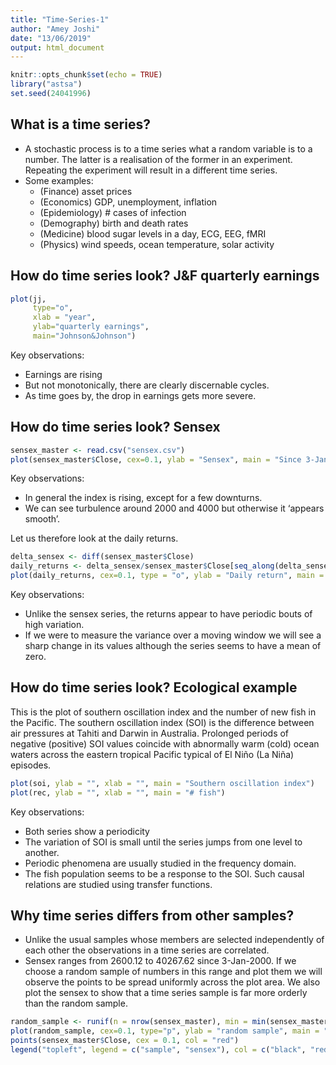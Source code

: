 ```yaml
---
title: "Time-Series-1"
author: "Amey Joshi"
date: "13/06/2019"
output: html_document
---
```


```r
knitr::opts_chunk$set(echo = TRUE)
library("astsa")
set.seed(24041996)
```

## What is a time series?
- A stochastic process is to a time series what a random variable is to a number.
The latter is a realisation of the former in an experiment. Repeating the 
experiment will result in a different time series.
- Some examples:
  - (Finance) asset prices
  - (Economics) GDP, unemployment, inflation
  - (Epidemiology) # cases of infection
  - (Demography) birth and death rates
  - (Medicine) blood sugar levels in a day, ECG, EEG, fMRI
  - (Physics) wind speeds, ocean temperature, solar activity

## How do time series look? J&F quarterly earnings

```r
plot(jj, 
     type="o", 
     xlab = "year", 
     ylab="quarterly earnings", 
     main="Johnson&Johnson")
```

Key observations:

- Earnings are rising
- But not monotonically, there are clearly discernable cycles.
- As time goes by, the drop in earnings gets more severe.

## How do time series look? Sensex

```r
sensex_master <- read.csv("sensex.csv")
plot(sensex_master$Close, cex=0.1, ylab = "Sensex", main = "Since 3-Jan-2000")
```

Key observations:

- In general the index is rising, except for a few downturns.
- We can see turbulence around 2000 and 4000 but otherwise it 'appears smooth'.

Let us therefore look at the daily returns.
```r
delta_sensex <- diff(sensex_master$Close)
daily_returns <- delta_sensex/sensex_master$Close[seq_along(delta_sensex)]
plot(daily_returns, cex=0.1, type = "o", ylab = "Daily return", main = "Since 3-Jan-2000")
```

Key observations:

- Unlike the sensex series, the returns appear to have periodic bouts of high
variation.
- If we were to measure the variance over a moving window we will see a sharp
change in its values although the series seems to have a mean of zero.

## How do time series look? Ecological example
This is the plot of southern oscillation index and the number of new fish in the
Pacific. The southern oscillation index (SOI) is the difference between air 
pressures at Tahiti and Darwin in Australia. Prolonged periods of negative 
(positive) SOI values coincide with abnormally warm (cold) ocean waters across 
the eastern tropical Pacific typical of El Niño (La Niña) episodes.
```r
plot(soi, ylab = "", xlab = "", main = "Southern oscillation index")
plot(rec, ylab = "", xlab = "", main = "# fish")
```

Key observations:

- Both series show a periodicity
- The variation of SOI is small until the series jumps from one level to another.
- Periodic phenomena are usually studied in the frequency domain.
- The fish population seems to be a response to the SOI. Such causal relations
are studied using transfer functions.

## Why time series differs from other samples?
- Unlike the usual samples whose members are selected independently of each other
the observations in a time series are correlated.
- Sensex ranges from 2600.12 to 40267.62 since 3-Jan-2000. If we choose a random
sample of numbers in this range and plot them we will observe the points to be
spread uniformly across the plot area. We also plot the sensex to show that a 
time series sample is far more orderly than the random sample.
```r
random_sample <- runif(n = nrow(sensex_master), min = min(sensex_master$Close), max = max(sensex_master$Close))
plot(random_sample, cex=0.1, type="p", ylab = "random sample", main = "Time series versus random sample")
points(sensex_master$Close, cex = 0.1, col = "red")
legend("topleft", legend = c("sample", "sensex"), col = c("black", "red"), pch = 1, cex = .8, pt.cex = .1)
```